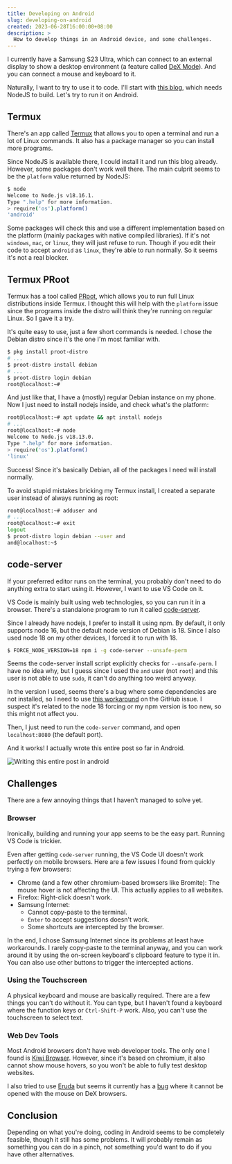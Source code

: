 ```yaml
---
title: Developing on Android
slug: developing-on-android
created: 2023-06-28T16:00:00+08:00
description: >
  How to develop things in an Android device, and some challenges.
---
```


I currently have a Samsung S23 Ultra, which can connect to an external display to show a desktop environment
(a feature called [DeX Mode](https://www.samsung.com/us/apps/dex/)).
And you can connect a mouse and keyboard to it.

Naturally, I want to try to use it to code. I'll start with [this blog](https://github.com/ishamf/site), which needs NodeJS to build. Let's try to run it on Android.

## Termux

There's an app called [Termux](https://termux.dev/) that allows you to open a terminal and run a lot of Linux commands. It also has a package manager so you can install more programs.

Since NodeJS is available there, I could install it and run this blog already. However, some packages don't work well there. The main culprit seems to be the `platform` value returned by NodeJS:

```sh
$ node
Welcome to Node.js v18.16.1.
Type ".help" for more information.
> require('os').platform()
'android'
```

Some packages will check this and use a different implementation based on the platform (mainly packages with native compiled libraries).
If it's not `windows`, `mac`, or `linux`, they will just refuse to run. Though if you edit their code to accept `android` as `linux`, they're able to run normally.
So it seems it's not a real blocker.

## Termux PRoot

Termux has a tool called [PRoot](https://wiki.termux.com/wiki/PRoot), which allows you to run full Linux distributions inside Termux.
I thought this will help with the `platform` issue since the programs inside the distro will think they're running on regular Linux.
So I gave it a try.

It's quite easy to use, just a few short commands is needed. I chose the Debian distro since it's the one I'm most familiar with.

```sh
$ pkg install proot-distro
# ...
$ proot-distro install debian
# ...
$ proot-distro login debian
root@localhost:~#
```

And just like that, I have a (mostly) regular Debian instance on my phone. Now I just need to install nodejs inside, and check what's the platform:

```sh
root@localhost:~# apt update && apt install nodejs
# ...
root@localhost:~# node
Welcome to Node.js v18.13.0.
Type ".help" for more information.
> require('os').platform()
'linux'
```

Success! Since it's basically Debian, all of the packages I need will install normally.

To avoid stupid mistakes bricking my Termux install, I created a separate user instead of always running as root:

```sh
root@localhost:~# adduser and
# ...
root@localhost:~# exit
logout
$ proot-distro login debian --user and
and@localhost:~$
```

## code-server

If your preferred editor runs on the terminal, you probably don't need to do anything extra to start using it.
However, I want to use VS Code on it.

VS Code is mainly built using web technologies, so you can run it in a browser. There's a standalone program to run it called [code-server](https://github.com/coder/code-server).

Since I already have nodejs, I prefer to install it using npm. By default, it only supports node 16, but the default node version of Debian is 18. Since I also used node 18 on my other devices, I forced it to run with 18.

```sh
$ FORCE_NODE_VERSION=18 npm i -g code-server --unsafe-perm
```

Seems the code-server install script explicitly checks for `--unsafe-perm`.
I have no idea why, but I guess since I used the `and` user (not `root`) and this user is not able to use `sudo`, it can't do anything too weird anyway.

In the version I used, seems there's a bug where some dependencies are not installed, so I need to use [this workaround](https://github.com/coder/code-server/issues/5530#issuecomment-1235752382)
on the GitHub issue. I suspect it's related to the node 18 forcing or my npm version is too new, so this might not affect you.

Then, I just need to run the `code-server` command, and open `localhost:8080` (the default port).

And it works! I actually wrote this entire post so far in Android.

![Writing this entire post in android](./post-in-android.jpg)

## Challenges

There are a few annoying things that I haven't managed to solve yet.

### Browser

Ironically, building and running your app seems to be the easy part. Running VS Code is trickier.

Even after getting `code-server` running, the VS Code UI doesn't work perfectly on mobile browsers. Here are a few issues I found from quickly trying a few browsers:

- Chrome (and a few other chromium-based browsers like Bromite): The mouse hover is not affecting the UI. This actually applies to all websites.
- Firefox: Right-click doesn't work.
- Samsung Internet:
  - Cannot copy-paste to the terminal.
  - `Enter` to accept suggestions doesn't work.
  - Some shortcuts are intercepted by the browser.

In the end, I chose Samsung Internet since its problems at least have workarounds.
I rarely copy-paste to the terminal anyway,
and you can work around it by using the on-screen keyboard's clipboard feature to type it in.
You can also use other buttons to trigger the intercepted actions.

### Using the Touchscreen

A physical keyboard and mouse are basically required. There are a few things you can't do without it. You can type, but I haven't found a keyboard where the function keys or `Ctrl-Shift-P` work. Also, you can't use the touchscreen to select text.

### Web Dev Tools

Most Android browsers don't have web developer tools. The only one I found is [Kiwi Browser](https://github.com/kiwibrowser/src.next).
However, since it's based on chromium, it also cannot show mouse hovers, so you won't be able to fully test desktop websites.

I also tried to use [Eruda](https://github.com/liriliri/eruda) but seems it currently has a [bug](https://github.com/liriliri/eruda/pull/345) where it cannot be opened with the mouse on DeX browsers.

## Conclusion

Depending on what you're doing, coding in Android seems to be completely feasible, though it still has some problems.
It will probably remain as something you can do in a pinch, not something you'd want to do if you have other alternatives.
